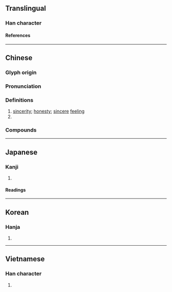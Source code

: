 {{character info/new}}
==Translingual==

===Han character===
{{Han char|rn=61|rad=心|as=04|sn=7|four=94012|canj=PLBU|ids=⿰忄冘}}

====References====
{{Han ref|kx=0378.130|dkj=10382|dj=0706.130|hdz=42278.080|uh=5FF1}}

----

==Chinese==
{{zh-forms}}

===Glyph origin===
{{Han etym}}

===Pronunciation===
{{zh-pron
|m=chén
|ma=y
|c=sam4
|h=
|md=
|mn=qz,tw,xm,zz:sîm
|w=
|mc=y
|oc=y
|cat=n,pn
}}

===Definitions===
{{zh-hanzi}}

# [[sincerity]]; [[honesty]]; [[sincere]] [[feeling]]
# {{surname|lang=zh}}

===Compounds===
{{zh-der|微忱|丹忱|忱悃|忱辭|忠忱|熱忱|滿腔熱忱|歸忱|謝忱|赤忱|血忱|賀忱}}

----

==Japanese==

===Kanji===
{{ja-kanji|grade=|rs=心04}}

# {{defn|lang=ja|sort=心04}}

====Readings====
{{ja-readings
|goon=じん<じむ
|kanon=しん<しむ
|kun=まこと-
}}

----

==Korean==

===Hanja===
{{ko-hanja|침}}

# {{defn|lang=ko|sort=心04}}

----

==Vietnamese==

===Han character===
{{vi-readings|rs=心04|reading=thầm}}

# {{defn|lang=vi|sort=心04}}